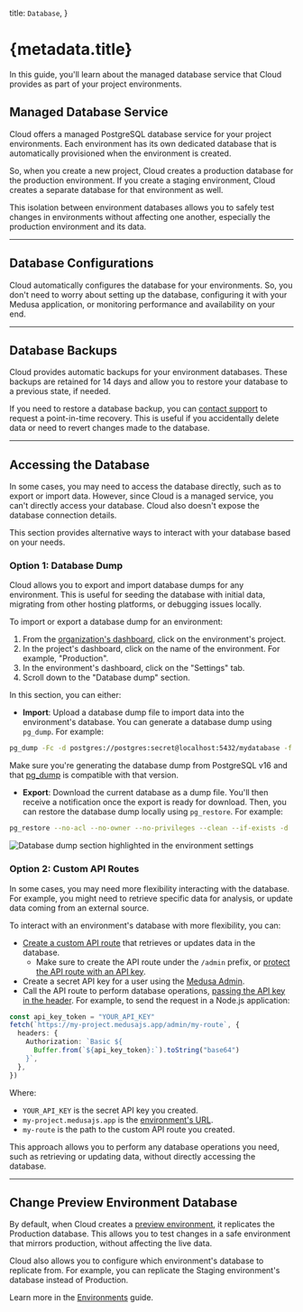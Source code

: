   title: `Database`,
}

# {metadata.title}

In this guide, you'll learn about the managed database service that Cloud provides as part of your project environments.

## Managed Database Service

Cloud offers a managed PostgreSQL database service for your project environments. Each environment has its own dedicated database that is automatically provisioned when the environment is created.

So, when you create a new project, Cloud creates a production database for the production environment. If you create a staging environment, Cloud creates a separate database for that environment as well.

This isolation between environment databases allows you to safely test changes in environments without affecting one another, especially the production environment and its data.

---

## Database Configurations

Cloud automatically configures the database for your environments. So, you don't need to worry about setting up the database, configuring it with your Medusa application, or monitoring performance and availability on your end.

---

## Database Backups

Cloud provides automatic backups for your environment databases. These backups are retained for 14 days and allow you to restore your database to a previous state, if needed.

If you need to restore a database backup, you can [contact support](#) to request a point-in-time recovery. This is useful if you accidentally delete data or need to revert changes made to the database.

---

## Accessing the Database

In some cases, you may need to access the database directly, such as to export or import data. However, since Cloud is a managed service, you can't directly access your database. Cloud also doesn't expose the database connection details.

This section provides alternative ways to interact with your database based on your needs.

### Option 1: Database Dump

Cloud allows you to export and import database dumps for any environment. This is useful for seeding the database with initial data, migrating from other hosting platforms, or debugging issues locally.

To import or export a database dump for an environment:

1. From the [organization's dashboard](../organizations/page.mdx), click on the environment's project.
2. In the project's dashboard, click on the name of the environment. For example, "Production".
3. In the environment's dashboard, click on the "Settings" tab.
4. Scroll down to the "Database dump" section.

In this section, you can either:

- **Import**: Upload a database dump file to import data into the environment's database. You can generate a database dump using `pg_dump`. For example:

```bash
pg_dump -Fc -d postgres://postgres:secret@localhost:5432/mydatabase -f mydata.dump
```

<Note>

Make sure you're generating the database dump from PostgreSQL v16 and that [pg_dump](https://www.postgresql.org/docs/16/app-pgdump.html) is compatible with that version.

</Note>

- **Export**: Download the current database as a dump file. You'll then receive a notification once the export is ready for download. Then, you can restore the database dump locally using `pg_restore`. For example:

```bash
pg_restore --no-acl --no-owner --no-privileges --clean --if-exists -d 'postgres://postgres:secret@localhost:5432/mydatabase' <filename>
```

![Database dump section highlighted in the environment settings](https://res.cloudinary.com/dza7lstvk/image/upload/v1750169625/Cloud/CleanShot_2025-06-17_at_17.13.21_2x_l7vw3w.png)

### Option 2: Custom API Routes

In some cases, you may need more flexibility interacting with the database. For example, you might need to retrieve specific data for analysis, or update data coming from an external source.

To interact with an environment's database with more flexibility, you can:

- [Create a custom API route](!docs!/learn/fundamentals/api-routes) that retrieves or updates data in the database.
    - Make sure to create the API route under the `/admin` prefix, or [protect the API route with an API key](!docs!/learn/fundamentals/api-routes/protected-routes).
- Create a secret API key for a user using the [Medusa Admin](!user-guide!/settings/developer/secret-api-keys#create-secret-api-key).
- Call the API route to perform database operations, [passing the API key in the header](!api!/admin#2-api-token). For example, to send the request in a Node.js application:

```ts
const api_key_token = "YOUR_API_KEY"
fetch(`https://my-project.medusajs.app/admin/my-route`, {
  headers: {
    Authorization: `Basic ${
      Buffer.from(`${api_key_token}:`).toString("base64")
    }`,
  },
})
```

Where:

- `YOUR_API_KEY` is the secret API key you created.
- `my-project.medusajs.app` is the [environment's URL](../deployments/page.mdx#find-environments-url).
- `my-route` is the path to the custom API route you created.

This approach allows you to perform any database operations you need, such as retrieving or updating data, without directly accessing the database.

---

## Change Preview Environment Database

By default, when Cloud creates a [preview environment](../environments/page.mdx#preview-environments), it replicates the Production database. This allows you to test changes in a safe environment that mirrors production, without affecting the live data.

Cloud also allows you to configure which environment's database to replicate from. For example, you can replicate the Staging environment's database instead of Production.

Learn more in the [Environments](../environments/page.mdx#manage-shared-previews-settings) guide.